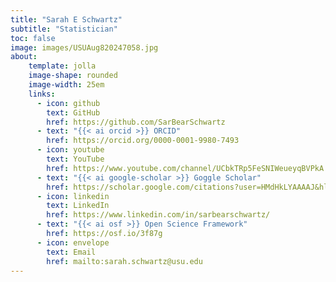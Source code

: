 ```yaml
---
title: "Sarah E Schwartz"
subtitle: "Statistician"
toc: false
image: images/USUAug820247058.jpg
about: 
    template: jolla
    image-shape: rounded
    image-width: 25em
    links: 
      - icon: github
        text: GitHub
        href: https://github.com/SarBearSchwartz
      - text: "{{< ai orcid >}} ORCID"
        href: https://orcid.org/0000-0001-9980-7493
      - icon: youtube
        text: YouTube
        href: https://www.youtube.com/channel/UCbkTRp5FeSNIWeueyqBVPkA
      - text: "{{< ai google-scholar >}} Goggle Scholar"
        href: https://scholar.google.com/citations?user=HMdHkLYAAAAJ&hl=en
      - icon: linkedin
        text: LinkedIn
        href: https://www.linkedin.com/in/sarbearschwartz/
      - text: "{{< ai osf >}} Open Science Framework"
        href: https://osf.io/3f87g
      - icon: envelope
        text: Email
        href: mailto:sarah.schwartz@usu.edu
---
```


# 

# 
